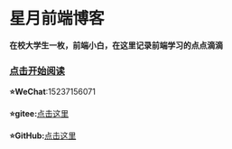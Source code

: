 
# 星月前端博客

**在校大学生一枚，前端小白，在这里记录前端学习的点点滴滴**

### [点击开始阅读](https://xingyue.vercel.app/javascript/AJAX)

**⭐WeChat**:15237156071

**⭐gitee:**[点击这里](https://gitee.com/xingyueqianduan/projects)

**⭐GitHub:**[点击这里](https://github.com/858399075/xingyuejs)


